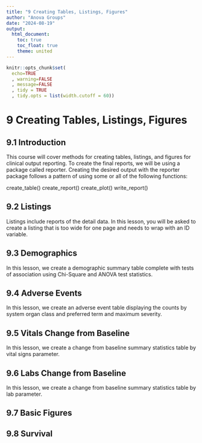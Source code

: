 ```yaml
---
title: "9 Creating Tables, Listings, Figures"
author: "Anova Groups"
date: "2024-08-19"
output:
  html_document:
    toc: true
    toc_float: true
    theme: united
---
```


```r
knitr::opts_chunk$set(
  echo=TRUE
  , warning=FALSE
  , message=FALSE
  , tidy = TRUE
  , tidy.opts = list(width.cutoff = 60))

```

# 9 Creating Tables, Listings, Figures

## **9.1 Introduction**

This course will cover methods for creating tables, listings, and figures for clinical output reporting. To create the final reports, we will be using a package called reporter. Creating the desired output with the reporter package follows a pattern of using some or all of the following functions:

create_table() create_report() create_plot() write_report()

## **9.2 Listings**

Listings include reports of the detail data. In this lesson, you will be asked to create a listing that is too wide for one page and needs to wrap with an ID variable.

## **9.3 Demographics**

In this lesson, we create a demographic summary table complete with tests of association using Chi-Square and ANOVA test statistics.

## **9.4 Adverse Events**

In this lesson, we create an adverse event table displaying the counts by system organ class and preferred term and maximum severity.

## **9.5 Vitals Change from Baseline**

In this lesson, we create a change from baseline summary statistics table by vital signs parameter.

## **9.6 Labs Change from Baseline**

In this lesson, we create a change from baseline summary statistics table by lab parameter.

## **9.7 Basic Figures**

## **9.8 Survival**
